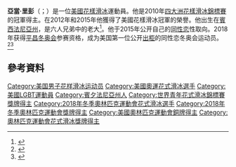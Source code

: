 {{NoteTA
|1=zh-hk:花式溜冰; zh-tw:花式滑冰; zh-cn:花样滑冰;
|2=zh-hk:溜冰; zh-hans:滑冰; zh-tw:滑冰;
|3=zh-hk:自由滑; zh-hans:自由滑; zh-tw:長曲項目;
|4=zh-hk:短節目; zh-hans:短节目; zh-tw:短曲項目;
|5=zh-hk:國際滑冰聯盟; zh-hans:国际滑冰联盟; zh-tw:國際滑冰總會;
}}
{{Infobox figure skater
|name= 亚当·里彭<br>{{lang|en|Adam Rippon}}
|image= [[File:Adam_Rippon_@_2018.09.15_Human_Rights_Campaign_National_Dinner,_Washington,_DC_USA_06186_(42904075620)_(cropped).jpg|200px]]
|caption= 亚当·里彭参加2018年[[人权战线|人权战线]]全国晚宴
|fullname= 
|altname= 
|country= {{USA}}
|birth_date= {{birth date and age|1989|11|11}}
|birth_place= [[美国|美国]][[宾夕法尼亚州|宾夕法尼亚州]][[斯克蘭頓_(賓夕法尼亞州)|斯克蘭頓]]
|height= {{convert|1.70|m|ft}}<ref>{{cite web|title=Adam Rippon|url=https://www.teamusa.org/us-figure-skating/athletes/Adam-Rippon|website=Team USA|accessdate=8 January 2018|archive-url=https://web.archive.org/web/20180311001515/https://www.teamusa.org/us-figure-skating/athletes/Adam-Rippon|archive-date=2018-03-11|dead-url=yes}}</ref>
|beganskating= 1999年11月
|retired= 
|worldranking= 12 （截至2018年2月4日）<ref>{{cite web|url=http://www.isuresults.com/ws/ws/wsmen.htm|title=ISU World Standings for Single & Pair Skating and Ice Dance|publisher=ISU|date=2018-02-04|accessdate=2018-02-14|archive-date=2015-11-30|archive-url=https://web.archive.org/web/20151130030307/http://www.isuresults.com/ws/ws/wsmen.htm|dead-url=no}}</ref>
|combined total= 267.53<ref name="ISUBio">{{cite web|url=http://www.isuresults.com/bios/isufs00008908.htm|title=Adam RIPPON|publisher=ISU|date=2018-02-12|accessdate=2018-02-14|archive-date=2020-07-01|archive-url=https://web.archive.org/web/20200701102413/http://www.isuresults.com/bios/isufs00008908.htm|dead-url=no}}</ref>
|combined date= [[2016年國際滑冰總會花式滑冰大獎賽法國站|2016年國際滑冰總會花式滑冰大獎賽法國站]]
|SP score= 89.04<ref name="ISUBio"/>
|SP date= [[2017年国际滑冰联盟花样滑冰大奖赛美国站|2017年国际滑冰联盟花样滑冰大奖赛美国站]]
|FS score= 182.28<ref name="ISUBio"/>
|FS date= [[2016年國際滑冰總會花式滑冰大獎賽法國站|2016年國際滑冰總會花式滑冰大獎賽法國站]]
|show-medals= yes
|medaltemplates= 
{{MedalSport|男子[[花样滑冰|花样滑冰]]}}
{{MedalCountry|{{USA}}}}
{{MedalCompetition|[[冬季奥林匹克运动会|冬季奥林匹克运动会]]|}}
{{MedalBronze|[[2018年冬季奥林匹克运动会|2018年 平昌]]|[[2018年冬季奧林匹克運動會花式滑冰團體賽|團體]]}}
{{MedalCompetition|[[四大洲花样滑冰锦标赛|四大洲花样滑冰锦标赛]]}}
{{MedalGold|[[2010年四大洲花式滑冰锦标赛|2010年 全州]]|个人}}
{{MedalCompetition|[[世界青少年花样滑冰锦标赛|世界青少年花样滑冰锦标赛]]}}
{{MedalGold|2009年 索菲亚|个人}}
{{MedalGold|2008年 索菲亚|个人}}
{{MedalCompetition|[[国际滑冰联盟青少年花样滑冰大奖赛|国际滑冰联盟青少年花样滑冰大奖赛]]}}
{{MedalGold|2007－2008年 格但斯克|个人}}
{{MedalCompetition|[[世界花式滑冰團體錦標賽|世界花式滑冰團體錦標賽]]}}
{{MedalSilver|2012年 东京|团体}}
}}

'''亞當·里彭'''（{{lang-en|Adam Rippon}}；{{bd|1989年|11月11日|catIdx=Rippon, Adam}}）是一位[[美國|美國]][[花樣滑冰|花樣滑冰]]運動員。他是2010年[[四大洲花樣滑冰錦標賽|四大洲花樣滑冰錦標賽]]的冠軍得主。在2012年和2015年他獲得了美國花樣滑冰冠軍的榮譽。他出生在[[賓西法尼亞州|賓西法尼亞州]]，是六人兄弟中的老大<ref name=ISU-0809>{{cite web |url= http://www.isuresults.com/bios/isufs00008908.htm |title= Adam RIPPON: 2008/2009 |publisher= International Skating Union |archiveurl= https://web.archive.org/web/20200701102413/http://www.isuresults.com/bios/isufs00008908.htm |archivedate= 2020-07-01 |accessdate= 2015-07-11 |dead-url= no }}</ref>。他于2015年公开自己的[[同性恋|同性恋]]性取向。2018年获得[[2018年冬季奥林匹克运动会|平昌冬奥会]]参赛资格，成为美国第一位公开[[出柜|出柜]]的同性恋冬奥会运动员。<ref>{{cite news|title=Adam Rippon Is U.S.'s First Openly Gay Man To Qualify For Winter Olympics|url=https://www.npr.org/sections/thetorch/2018/01/07/576359822/adam-rippon-is-u-s-s-first-openly-gay-man-to-qualify-for-winter-olympics|accessdate=2018-02-07|work=NPR.org|date=2018-01-07|language=en|archive-date=2020-08-22|archive-url=https://web.archive.org/web/20200822141033/https://www.npr.org/sections/thetorch/2018/01/07/576359822/adam-rippon-is-u-s-s-first-openly-gay-man-to-qualify-for-winter-olympics|dead-url=no}}</ref><ref>{{cite news|last1=Wong|first1=Curtis M.|title=Adam Rippon Will Be First Openly Gay U.S. Man To Compete In The Winter Olympics|url=https://www.huffingtonpost.com/entry/adam-rippon-winter-olympics_us_5a53a64ee4b003133ecadc67|accessdate=2018-02-07|work=Huffington Post|date=2018-01-08|archive-date=2019-02-12|archive-url=https://web.archive.org/web/20190212084458/https://www.huffingtonpost.com/entry/adam-rippon-winter-olympics_us_5a53a64ee4b003133ecadc67|dead-url=no}}</ref>

==參考資料==
{{Reflist}}
{{花样滑冰世青赛男子单人滑冠军}}
{{DEFAULTSORT:Rippon, Adam}}
[[Category:美国男子花样滑冰运动员|Category:美国男子花样滑冰运动员]]
[[Category:美國奧運花式滑冰選手|Category:美國奧運花式滑冰選手]]
[[Category:美國LGBT運動員|Category:美國LGBT運動員]]
[[Category:賓夕法尼亞州人|Category:賓夕法尼亞州人]]
[[Category:世界青年花式滑冰錦標賽獎牌得主|Category:世界青年花式滑冰錦標賽獎牌得主]]
[[Category:2018年冬季奧林匹克運動會花式滑冰選手|Category:2018年冬季奧林匹克運動會花式滑冰選手]]
[[Category:2018年冬季奧林匹克運動會獎牌得主|Category:2018年冬季奧林匹克運動會獎牌得主]]
[[Category:美國奧林匹克運動會銅牌得主|Category:美國奧林匹克運動會銅牌得主]]
[[Category:奧林匹克運動會花式滑冰獎牌得主|Category:奧林匹克運動會花式滑冰獎牌得主]]